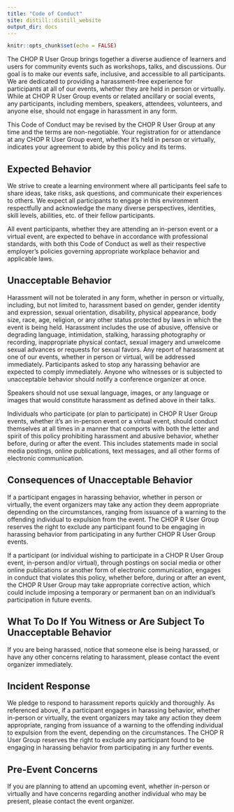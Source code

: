 ```yaml
---
title: "Code of Conduct"
site: distill::distill_website
output_dir: docs
---
```


```r
knitr::opts_chunk$set(echo = FALSE)
```

The CHOP R User Group brings together a diverse audience of learners and users for community events such as workshops, talks, and discussions. Our goal is to make our events safe, inclusive, and accessible to all participants. We are dedicated to providing a harassment-free experience for participants at all of our events, whether they are held in person or virtually. While at CHOP R User Group events or related ancillary or social events, any participants, including members, speakers, attendees, volunteers, and anyone else, should not engage in harassment in any form.

This Code of Conduct may be revised by the CHOP R User Group at any time and the terms are non-negotiable. Your registration for or attendance at any CHOP R User Group event, whether it's held in person or virtually, indicates your agreement to abide by this policy and its terms.

## Expected Behavior

We strive to create a learning environment where all participants feel safe to share ideas, take risks, ask questions, and communicate their experiences to others. We expect all participants to engage in this environment respectfully and acknowledge the many diverse perspectives, identities, skill levels, abilities, etc. of their fellow participants.

All event participants, whether they are attending an in-person event or a virtual event, are expected to behave in accordance with professional standards, with both this Code of Conduct as well as their respective employer's policies governing appropriate workplace behavior and applicable laws.

## Unacceptable Behavior

Harassment will not be tolerated in any form, whether in person or virtually, including, but not limited to, harassment based on gender, gender identity and expression, sexual orientation, disability, physical appearance, body size, race, age, religion, or any other status protected by laws in which the event is being held. Harassment includes the use of abusive, offensive or degrading language, intimidation, stalking, harassing photography or recording, inappropriate physical contact, sexual imagery and unwelcome sexual advances or requests for sexual favors. Any report of harassment at one of our events, whether in person or virtual, will be addressed immediately. Participants asked to stop any harassing behavior are expected to comply immediately. Anyone who witnesses or is subjected to unacceptable behavior should notify a conference organizer at once.

Speakers should not use sexual language, images, or any language or images that would constitute harassment as defined above in their talks.

Individuals who participate (or plan to participate) in CHOP R User Group events, whether it's an in-person event or a virtual event, should conduct themselves at all times in a manner that comports with both the letter and spirit of this policy prohibiting harassment and abusive behavior, whether before, during or after the event. This includes statements made in social media postings, online publications, text messages, and all other forms of electronic communication.

## Consequences of Unacceptable Behavior

If a participant engages in harassing behavior, whether in person or virtually, the event organizers may take any action they deem appropriate depending on the circumstances, ranging from issuance of a warning to the offending individual to expulsion from the event. The CHOP R User Group reserves the right to exclude any participant found to be engaging in harassing behavior from participating in any further CHOP R User Group events.

If a participant (or individual wishing to participate in a CHOP R User Group event, in-person and/or virtual), through postings on social media or other online publications or another form of electronic communication, engages in conduct that violates this policy, whether before, during or after an event, the CHOP R User Group may take appropriate corrective action, which could include imposing a temporary or permanent ban on an individual’s participation in future events.

## What To Do If You Witness or Are Subject To Unacceptable Behavior

If you are being harassed, notice that someone else is being harassed, or have any other concerns relating to harassment, please contact the event organizer immediately. 

## Incident Response

We pledge to respond to harassment reports quickly and thoroughly. As referenced above, if a participant engages in harassing behavior, whether in-person or virtually, the event organizers may take any action they deem appropriate, ranging from issuance of a warning to the offending individual to expulsion from the event, depending on the circumstances. The CHOP R User Group reserves the right to exclude any participant found to be engaging in harassing behavior from participating in any further events.

## Pre-Event Concerns

If you are planning to attend an upcoming event, whether in-person or virtually and have concerns regarding another individual who may be present, please contact the event organizer. 